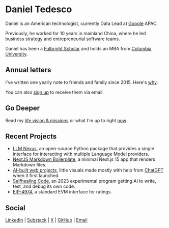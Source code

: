 
# Daniel Tedesco

<ConwayGame />

Daniel is an American technologist, currently Data Lead at [Google](https://about.google/) APAC.

Previously, he worked for 10 years in mainland China, where he led business strategy and entrepreneurial software teams.

Daniel has been a [Fulbright Scholar](https://www.fulbrightprogram.org/) and holds an MBA from [Columbia University](https://www.columbia.edu/).

## Annual letters

I've written one yearly note to friends and family since 2015. Here's [why](https://mirror.xyz/0x072408eA37972B83720693D158a85D98A8316340/Y2l7o7Cx41l6jEwVZT5zgRZDqMAXB6LfDA7FL7-QV8I). 

You can also [sign up](https://danieltedesco.substack.com/) to receive them via email.

## Go Deeper

Read my [life vision & missions](/life-plan) or what I'm up to right [now](/now).

## Recent Projects

- [LLM Nexus](https://github.com/dtedesco1/llm_nexus), an open-source Python package that provides a single interface for interacting with multiple Language Model providers.
- [NextJS Markdown Boilerplate](https://github.com/dtedesco1/nextjs-markdown-boilerplate), a minimal Next.js 15 app that renders Markdown files.
- [AI-built web projects](/web), little visuals made mostly with help from [ChatGPT](https://chatgpt.com/) when it first launched.
- [Selfhealing Code](https://github.com/dtedesco1/selfhealing-code), an 2023 experimental program getting AI to write, test, and debug its own code.
- [EIP-4974](https://eips.ethereum.org/EIPS/eip-4974), a standard EVM interface for ratings.

## Social

[LinkedIn](https://www.linkedin.com/in/danieltedesco/) | [Substack](https://danieltedesco.substack.com/) | [X](https://x.com/dtedesco1) | [GitHub](https://github.com/dtedesco1) | [Email](mailto:contact@dtedes.co)

